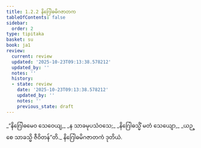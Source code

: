 ```yaml
---
title: 1.2.2 နိဂြေါဓမိဂဇာတက
tableOfContents: false
sidebar:
  order: 2
type: tipitaka
basket: su
book: ja1
review:
  current: review
  updated: '2025-10-23T09:13:38.578212'
  updated_by: ''
  notes: ''
  history:
  - state: review
    date: '2025-10-23T09:13:38.578212'
    updated_by: ''
    notes: ''
    previous_state: draft
---
```



<ReviewStatus review={frontmatter.review} showDetails={true} />

<HypothesisAnnotation frontmatter={frontmatter} />

<DynamicBreadcrumb />

<Division number="12" book="ja1" e="ch" v="22" p="4">

<Paragraph number="26" type="verses" book="ja1">
_“နိဂြေါဓမေဝ သေဝေယျ,_  
_န သာခမုပသံဝသေ;_  
_နိဂြေါဓသ္မိံ မတံ သေယျော,_  
_ယဉ္စေ သာခသ္မိ ဇီဝိတန်”တိ._  


</Paragraph>
</Division>

<Paragraph number="27" type="center" book="ja1">
နိဂြေါဓမိဂဇာတကံ ဒုတိယံ.
</Paragraph>